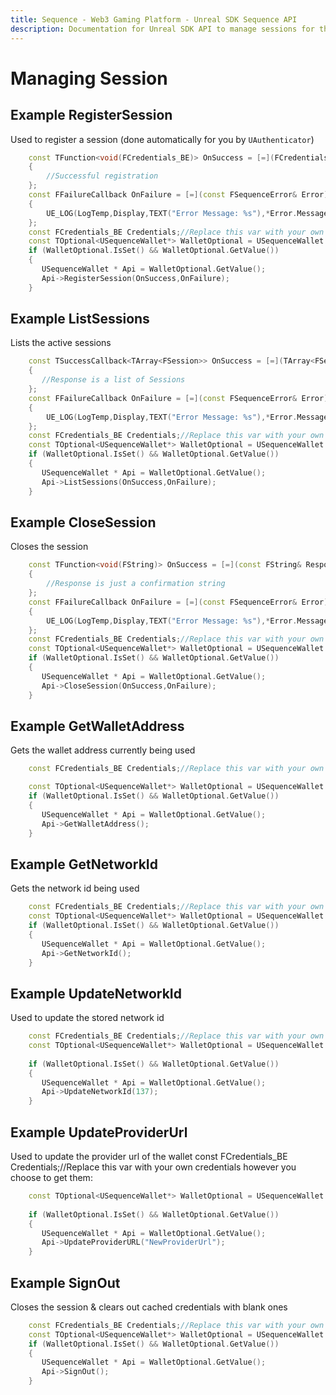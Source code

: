 ```yaml
---
title: Sequence - Web3 Gaming Platform - Unreal SDK Sequence API
description: Documentation for Unreal SDK API to manage sessions for the Sequence infrastructure stack for web3 gaming.
---
```


# Managing Session

## Example RegisterSession

Used to register a session (done automatically for you by `UAuthenticator`)

```cpp
    const TFunction<void(FCredentials_BE)> OnSuccess = [=](FCredentials_BE Response)
    {
        //Successful registration
    };
	const FFailureCallback OnFailure = [=](const FSequenceError& Error)
	{
		UE_LOG(LogTemp,Display,TEXT("Error Message: %s"),*Error.Message);
    };
    const FCredentials_BE Credentials;//Replace this var with your own credentials however you choose to get them
    const TOptional<USequenceWallet*> WalletOptional = USequenceWallet::Get(Credentials);
    if (WalletOptional.IsSet() && WalletOptional.GetValue())
    {
	   USequenceWallet * Api = WalletOptional.GetValue();
	   Api->RegisterSession(OnSuccess,OnFailure);
    }
```    

## Example ListSessions

Lists the active sessions

```cpp
    const TSuccessCallback<TArray<FSession>> OnSuccess = [=](TArray<FSession> Response)
    {
       //Response is a list of Sessions
    };
	const FFailureCallback OnFailure = [=](const FSequenceError& Error)
	{
		UE_LOG(LogTemp,Display,TEXT("Error Message: %s"),*Error.Message);
    };
    const FCredentials_BE Credentials;//Replace this var with your own credentials however you choose to get them  
    const TOptional<USequenceWallet*> WalletOptional = USequenceWallet::Get(Credentials);
    if (WalletOptional.IsSet() && WalletOptional.GetValue())
    {
	   USequenceWallet * Api = WalletOptional.GetValue();
       Api->ListSessions(OnSuccess,OnFailure);
    }
```

## Example CloseSession

Closes the session

```cpp
    const TFunction<void(FString)> OnSuccess = [=](const FString& Response)
	{
		//Response is just a confirmation string
    };
	const FFailureCallback OnFailure = [=](const FSequenceError& Error)
	{
		UE_LOG(LogTemp,Display,TEXT("Error Message: %s"),*Error.Message);
    };
    const FCredentials_BE Credentials;//Replace this var with your own credentials however you choose to get them
    const TOptional<USequenceWallet*> WalletOptional = USequenceWallet::Get(Credentials);
    if (WalletOptional.IsSet() && WalletOptional.GetValue())
    {
	   USequenceWallet * Api = WalletOptional.GetValue();
	   Api->CloseSession(OnSuccess,OnFailure);
    }
```

## Example GetWalletAddress
    
Gets the wallet address currently being used

```cpp
    const FCredentials_BE Credentials;//Replace this var with your own credentials however you choose to get them

    const TOptional<USequenceWallet*> WalletOptional = USequenceWallet::Get(Credentials);
    if (WalletOptional.IsSet() && WalletOptional.GetValue())
    {
	   USequenceWallet * Api = WalletOptional.GetValue();
       Api->GetWalletAddress();
    }
```

## Example GetNetworkId

Gets the network id being used

```cpp
    const FCredentials_BE Credentials;//Replace this var with your own credentials however you choose to get them
    const TOptional<USequenceWallet*> WalletOptional = USequenceWallet::Get(Credentials);
    if (WalletOptional.IsSet() && WalletOptional.GetValue())
    {
       USequenceWallet * Api = WalletOptional.GetValue();
       Api->GetNetworkId();
    }
```

## Example UpdateNetworkId

Used to update the stored network id

```cpp
    const FCredentials_BE Credentials;//Replace this var with your own credentials however you choose to get them:
    const TOptional<USequenceWallet*> WalletOptional = USequenceWallet::Get(Credentials);
    
    if (WalletOptional.IsSet() && WalletOptional.GetValue())
    {
       USequenceWallet * Api = WalletOptional.GetValue();
       Api->UpdateNetworkId(137);
    }
```
## Example UpdateProviderUrl
    
Used to update the provider url of the wallet const FCredentials_BE Credentials;//Replace this var with your own credentials however you choose to get them:
    
```cpp
    const TOptional<USequenceWallet*> WalletOptional = USequenceWallet::Get(Credentials);
    
    if (WalletOptional.IsSet() && WalletOptional.GetValue())
    {
       USequenceWallet * Api = WalletOptional.GetValue();
	   Api->UpdateProviderURL("NewProviderUrl");
    }
```
## Example SignOut
    
Closes the session & clears out cached credentials with blank ones

```cpp
    const FCredentials_BE Credentials;//Replace this var with your own credentials however you choose to get them
    const TOptional<USequenceWallet*> WalletOptional = USequenceWallet::Get(Credentials);
    if (WalletOptional.IsSet() && WalletOptional.GetValue())
    {
	   USequenceWallet * Api = WalletOptional.GetValue();
       Api->SignOut();
    }
```